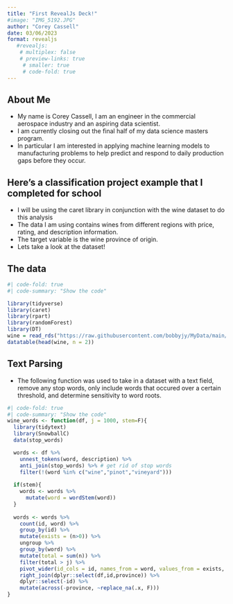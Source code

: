 ```yaml
---
title: "First RevealJs Deck!"
#image: "IMG_5192.JPG"
author: "Corey Cassell"
date: 03/06/2023
format: revealjs
   #revealjs: 
    # multiplex: false
    # preview-links: true
     # smaller: true
     # code-fold: true
---
```

## About Me

- My name is Corey Cassell, I am an engineer in the commercial aerospace industry and an aspiring data scientist.
- I am currently closing out the final half of my data science masters program.
- In particular I am interested in applying machine learning models to manufacturing problems to help predict and respond to daily production gaps before they occur. 

## Here's a classification project example that I completed for school
- I will be using the caret library in conjunction with the wine dataset to do this analysis
- The data I am using contains wines from different regions with price, rating, and description information.
- The target variable is the wine province of origin. 
- Lets take a look at the dataset!

## The data
```r
#| code-fold: true
#| code-summary: "Show the code"

library(tidyverse)
library(caret)
library(rpart)
library(randomForest)
library(DT)
wine = read_rds("https://raw.githubusercontent.com/bobbyjy/MyData/main/pinot.rds")
datatable(head(wine, n = 2))

```
## Text Parsing
- The following function was used to take in a dataset with a text field, remove any stop words, only include words that occured over a certain threshold, and determine sensitivity to word roots.
```r
#| code-fold: true
#| code-summary: "Show the code"
wine_words <- function(df, j = 1000, stem=F){ 
  library(tidytext)
  library(SnowballC)
  data(stop_words)

  words <- df %>%
    unnest_tokens(word, description) %>%
    anti_join(stop_words) %>% # get rid of stop words
    filter(!(word %in% c("wine","pinot","vineyard")))
  
  if(stem){
    words <- words %>% 
      mutate(word = wordStem(word))
  }
  
  words <- words %>% 
    count(id, word) %>% 
    group_by(id) %>% 
    mutate(exists = (n>0)) %>% 
    ungroup %>% 
    group_by(word) %>% 
    mutate(total = sum(n)) %>% 
    filter(total > j) %>% 
    pivot_wider(id_cols = id, names_from = word, values_from = exists, values_fill = list(exists=0)) %>% 
    right_join(dplyr::select(df,id,province)) %>% 
    dplyr::select(-id) %>% 
    mutate(across(-province, ~replace_na(.x, F)))
}

```

##



